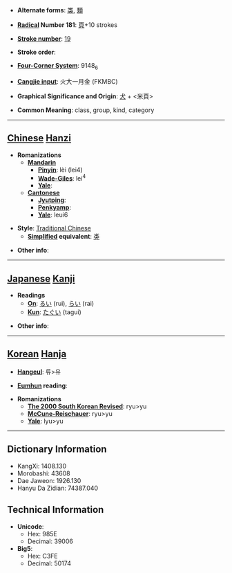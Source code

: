 * '''Alternate forms''': [[类]], [[類]]

* '''[[Wiktionary:Chinese radical index| Radical]] Number 181''': [[Wiktionary:Chinese radical index 頁|頁]]+10 strokes

* '''[[Wiktionary:Chinese total strokes index|Stroke number]]''': [[Wiktionary:Chinese total strokes index 19|19]]

* '''Stroke order''': 

* '''[[Wiktionary:Chinese four corner index|Four-Corner System]]''': 9148<sub>6</sub>

* '''[[Wiktionary:Chinese Cangjie index|Cangjie input]]''': 火大一月金 (FKMBC)

* '''Graphical Significance and Origin''': [[犬]] + <米頁>

* '''Common Meaning''': class, group, kind, category

----

== [[Chinese]] [[Hanzi]] ==

* '''Romanizations'''
** '''[[Mandarin]]'''
*** '''[[Pinyin]]''': lèi (lei4)
*** '''[[Wade-Giles]]''': lei<sup>4</sup>
*** '''[[Yale]]''': 
** '''[[Cantonese]]'''
*** '''[[Jyutping]]''':
*** '''[[Penkyamp]]''': 
*** '''[[Yale]]''': leui6

* '''Style''': [[Traditional Chinese]] 
** '''[[Simplified Chinese|Simplified]] equivalent''': [[类]]

* '''Other info''': 

----

== [[Japanese]] [[Kanji]] ==

* '''Readings'''
** '''[[On]]''': [[るい]] (rui), [[らい]] (rai)
** '''[[Kun]]''': [[たぐい]] (tagui)

* '''Other info''':  

----

== [[Korean]] [[Hanja]] ==

* '''[[Hangeul]]''': 류>유

* '''[[Eumhun]] reading''': 

* '''Romanizations'''
** '''[[The 2000 South Korean Revised Romanization|The 2000 South Korean Revised]]''': ryu>yu
** '''[[McCune-Reischauer]]''': ryu>yu
** '''[[Yale]]''': lyu>yu

----

== Dictionary Information ==

* KangXi: 1408.130
* Morobashi: 43608
* Dae Jaweon: 1926.130
* Hanyu Da Zidian: 74387.040

== Technical Information ==

* '''Unicode''':
** Hex: 985E
** Decimal: 39006
* '''Big5''':
** Hex: C3FE
** Decimal: 50174